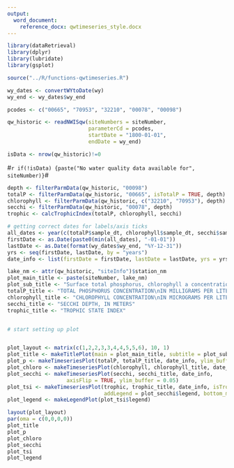 ```yaml
---
output: 
  word_document:
    reference_docx: qwtimeseries_style.docx
---
```


```r
library(dataRetrieval)
library(dplyr)
library(lubridate)
library(gsplot)

source("../R/functions-qwtimeseries.R")
```

```r
wy_dates <- convertWYtoDate(wy)
wy_end <- wy_dates$wy_end

pcodes <- c("00665", "70953", "32210", "00078", "00098")

qw_historic <- readNWISqw(siteNumbers = siteNumber, 
                          parameterCd = pcodes,
                          startDate = "1800-01-01", 
                          endDate = wy_end)

isData <- nrow(qw_historic)!=0

```

#`r if(!isData) {paste("No water quality data available for", siteNumber)}`#

```r
depth <- filterParmData(qw_historic, "00098")
totalP <- filterParmData(qw_historic, "00665", isTotalP = TRUE, depth) 
chlorophyll <- filterParmData(qw_historic, c("32210", "70953"), depth)
secchi <- filterParmData(qw_historic, "00078", depth)
trophic <- calcTrophicIndex(totalP, chlorophyll, secchi)

# getting correct dates for labels/axis ticks
all_dates <- year(c(totalP$sample_dt, chlorophyll$sample_dt, secchi$sample_dt, trophic$sample_dt))
firstDate <- as.Date(paste0(min(all_dates), "-01-01"))
lastDate <- as.Date(format(wy_dates$wy_end, "%Y-12-31"))
yrs <- seq(firstDate, lastDate, by = "years")
date_info <- list(firstDate = firstDate, lastDate = lastDate, yrs = yrs)

lake_nm <- attr(qw_historic, "siteInfo")$station_nm
plot_main_title <- paste(siteNumber, lake_nm)
plot_sub_title <- "Surface total phosphorus, chlorophyll a concentrations, Secchi depths, and TSI data"
totalP_title <- "TOTAL PHOSPHORUS CONCENTRATION\nIN MILLIGRAMS PER LITER"
chlorophyll_title <- "CHLOROPHYLL CONCENTRATION\nIN MICROGRAMS PER LITER"
secchi_title <- "SECCHI DEPTH, IN METERS"
trophic_title <- "TROPHIC STATE INDEX"


# start setting up plot


plot_layout <- matrix(c(1,2,2,3,3,4,4,5,5,6), 10, 1)
plot_title <- makeTitlePlot(main = plot_main_title, subtitle = plot_sub_title)
plot_p <- makeTimeseriesPlot(totalP, totalP_title, date_info, ylim_buffer = 0.05, top_margin = 0)
plot_chloro <- makeTimeseriesPlot(chlorophyll, chlorophyll_title, date_info, ylim_buffer = 0.05)
plot_secchi <- makeTimeseriesPlot(secchi, secchi_title, date_info,
                   axisFlip = TRUE, ylim_buffer = 0.05)
plot_tsi <- makeTimeseriesPlot(trophic, trophic_title, date_info, isTrophicIndex = TRUE,
                               addLegend = plot_secchi$legend, bottom_margin = 0)
plot_legend <- makeLegendPlot(plot_tsi$legend)

layout(plot_layout)
par(oma = c(0,0,0,0))
plot_title
plot_p
plot_chloro
plot_secchi
plot_tsi
plot_legend

```

